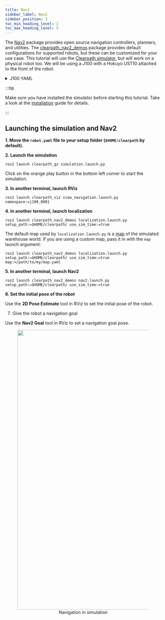 ```yaml
---
title: Nav2
sidebar_label: Nav2
sidebar_position: 3
toc_min_heading_level: 2
toc_max_heading_level: 5
---
```


The [Nav2](https://github.com/ros-planning/navigation2) package provides open source navigation controllers,
planners, and utilities. The [clearpath_nav2_demos](https://github.com/clearpathrobotics/clearpath_nav2_demos/tree/main) package
provides default configurations for supported robots, but these can be customized for your use case. This
tutorial will use the [Clearpath simulator](../simulator/overview.mdx), but will work on a physical robot too.
We will be using a J100 with a Hokuyo UST10 attached to the front of the robot.

<details><summary>J100 YAML</summary>
<p>

```yaml
serial_number: j100-0001
version: 0
system:
  hosts:
    self: cpr-j100-0001
    platform:
      cpr-j100-0001: 192.168.131.1
    onboard: {}
    remote: {}
  ros2:
    username: administrator
    namespace: j100_0001
    domain_id: 0
    rmw_implementation: rmw_fastrtps_cpp
    workspaces:
      - /home/administrator/micro_ros_ws/install/setup.bash
platform:
  controller: ps4
  decorations:
    front_bumper:
      enabled: true
      model: default
      xyz: [0.0, 0.0, 0.0]
      rpy: [0.0, 0.0, 0.0]
      extension: 0.0
    rear_bumper:
      enabled: true
      model: default
      xyz: [0.0, 0.0, 0.0]
      rpy: [0.0, 0.0, 0.0]
      extension: 0.0
    top_plate:
      enabled: true
      model: default
      xyz: [0.0, 0.0, 0.0]
      rpy: [0.0, 0.0, 0.0]
  extras:
    urdf: null
    control: null
sensors:
  lidar2d:
    - model: hokuyo_ust
      urdf_enabled: true
      launch_enabled: true
      parent: front_mount
      xyz: [0.0, 0.0, 0.0]
      rpy: [0.0, 0.0, 0.0]
      ros_parameters:
        angle_min: -1.5707
        angle_max: 1.5707
```

</p>
</details>

:::tip

Make sure you have installed the simulator before starting this tutorial. Take a look at the
[installation](../simulator/install.mdx) guide for details.

:::

## Launching the simulation and Nav2

**1. Move the `robot.yaml` file to your setup folder (`$HOME/clearpath` by default).**

**2. Launch the simulation**

```
ros2 launch clearpath_gz simulation.launch.py
```

Click on the orange play button in the bottom left corner to start the simulation.

**3. In another terminal, launch RViz**

```
ros2 launch clearpath_viz view_navigation.launch.py namespace:=j100_0001
```

**4. In another terminal, launch localization**

```
ros2 launch clearpath_nav2_demos localization.launch.py setup_path:=$HOME/clearpath/ use_sim_time:=true
```

The default map used by `localization.launch.py` is a
[map](https://github.com/clearpathrobotics/clearpath_nav2_demos/blob/main/maps/warehouse.yaml) of the simulated warehouse world.
If you are using a custom map, pass it in with the `map` launch argument:

```
ros2 launch clearpath_nav2_demos localization.launch.py setup_path:=$HOME/clearpath/ use_sim_time:=true map:=/path/to/my/map.yaml
```

**5. In another terminal, launch Nav2**

```
ros2 launch clearpath_nav2_demos nav2.launch.py setup_path:=$HOME/clearpath/ use_sim_time:=true
```

**6. Set the initial pose of the robot**

Use the **2D Pose Estimate** tool in RViz to set the initial pose of the robot.

7. Give the robot a navigation goal

Use the **Nav2 Goal** tool in RViz to set a navigation goal pose.

<center>
  <figure>
    <img
      src={require("./img/nav2.gif").default}
      width="900"
    />
    <figcaption>Navigation in simulation</figcaption>
  </figure>
</center>
